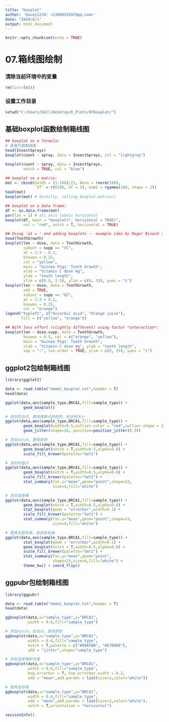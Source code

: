 ---
title: "boxplot"
author: 'Davey1220: <1369852697@qq.com>'
date: "2020/8/1"
output: html_document
---

```{r setup, include=FALSE}
knitr::opts_chunk$set(echo = TRUE)
```

# 07.箱线图绘制

### 清除当前环境中的变量
```{r}
rm(list=ls())
```

### 设置工作目录
```{r}
setwd("C:/Users/Dell/Desktop/R_Plots/07boxplot/")
```

## 基础boxplot函数绘制箱线图
```{r}
## boxplot on a formula:
# 查看内置数据集
head(InsectSprays)
boxplot(count ~ spray, data = InsectSprays, col = "lightgray")

boxplot(count ~ spray, data = InsectSprays,
        notch = TRUE, col = "blue")

## boxplot on a matrix:
mat <- cbind(Uni05 = (1:100)/21, Norm = rnorm(100),
             `5T` = rt(100, df = 5), Gam2 = rgamma(100, shape = 2))
head(mat)
boxplot(mat) # directly, calling boxplot.matrix()

## boxplot on a data frame:
df <- as.data.frame(mat)
par(las = 1) # all axis labels horizontal
boxplot(df, main = "boxplot(*, horizontal = TRUE)", 
        col = "red", notch = T, horizontal = TRUE)

## Using 'at = ' and adding boxplots -- example idea by Roger Bivand :
head(ToothGrowth)
boxplot(len ~ dose, data = ToothGrowth,
        subset = supp == "VC", 
        at = 1:3 - 0.2,
        boxwex = 0.25, 
        col = "yellow",
        main = "Guinea Pigs' Tooth Growth",
        xlab = "Vitamin C dose mg",
        ylab = "tooth length",
        xlim = c(0.5, 3.5), ylim = c(0, 35), yaxs = "i")
boxplot(len ~ dose, data = ToothGrowth, 
        add = TRUE,
        subset = supp == "OJ", 
        at = 1:3 + 0.2,
        boxwex = 0.25,
        col = "orange")
legend("topleft", c("Ascorbic acid", "Orange juice"),
       fill = c("yellow", "orange"))

## With less effort (slightly different) using factor *interaction*:
boxplot(len ~ dose:supp, data = ToothGrowth,
        boxwex = 0.5, col = c("orange", "yellow"),
        main = "Guinea Pigs' Tooth Growth",
        xlab = "Vitamin C dose mg", ylab = "tooth length",
        sep = ":", lex.order = TRUE, ylim = c(0, 35), yaxs = "i")
```

## ggplot2包绘制箱线图
```{r}
library(ggplot2)

data <- read.table("demo1_boxplot.txt",header = T)
head(data)

ggplot(data,aes(sample_type,BRCA1,fill=sample_type)) + 
        geom_boxplot()

# 添加扰动点，更改离群点的颜色，形状和大小
ggplot(data,aes(sample_type,BRCA1,fill=sample_type)) + 
        geom_boxplot(width=0.5,outlier.color = "red",outlier.shape = 2,outlier.size = 3) + 
        geom_jitter(shape=16, position=position_jitter(0.2))

# 添加notch，更改颜色
ggplot(data,aes(sample_type,BRCA1,fill=sample_type)) + 
        geom_boxplot(notch = T,width=0.5,alpha=0.8) + 
        scale_fill_brewer(palette="Set1")

# 添加均值点
ggplot(data,aes(sample_type,BRCA1,fill=sample_type)) + 
        geom_boxplot(notch = T,width=0.5,alpha=0.8) + 
        scale_fill_brewer(palette="Set1") + 
        stat_summary(fun.y="mean",geom="point",shape=23,
                     size=4,fill="white")

# 添加误差棒
ggplot(data,aes(sample_type,BRCA1,fill=sample_type)) + 
        geom_boxplot(notch = T,width=0.5,alpha=0.8) + 
        stat_boxplot(geom = "errorbar",width=0.1) +
        scale_fill_brewer(palette="Set1") + 
        stat_summary(fun.y="mean",geom="point",shape=23,
                     size=4,fill="white")

# 更换主题背景，旋转坐标轴
ggplot(data,aes(sample_type,BRCA1,fill=sample_type)) + 
        stat_boxplot(geom = "errorbar",width=0.1) +
        geom_boxplot(notch = T,width=0.5,alpha=0.8) + 
        scale_fill_brewer(palette="Set1") + 
        stat_summary(fun.y="mean",geom="point",
                     shape=23,size=4,fill="white") +
        theme_bw() + coord_flip()

```


## ggpubr包绘制箱线图
```{r}
library(ggpubr)

data <- read.table("demo1_boxplot.txt",header = T)
head(data)

ggboxplot(data,x="sample_type",y="BRCA1",
          width = 0.6,fill="sample_type")

# 添加notch，扰动点，更改颜色
ggboxplot(data,x="sample_type",y="BRCA1",
          width = 0.6,fill="sample_type",
          notch = T,palette = c("#00AFBB", "#E7B800"),
          add = "jitter",shape="sample_type")

# 添加误差棒和均值
ggboxplot(data,x="sample_type",y="BRCA1",
          width = 0.6,fill="sample_type",
          bxp.errorbar = T, bxp.errorbar.width = 0.2,
          add = "mean",add.params = list(size=1,color="white"))

# 旋转坐标轴
ggboxplot(data,x="sample_type",y="BRCA1",
          width = 0.6,fill="sample_type",
          add = "mean",add.params = list(size=1,color="white"),
          notch = T,orientation = "horizontal")
```

```{r}
sessionInfo()
```


